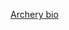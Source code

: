{{asbox
| icon      = [[File:WA archery target with arrows.jpg|30px|alt=Stub icon 1]] [[File:Flag of the Republic of China.svg|30px|alt=Stub icon 2]]
| qualifier = 與台灣射箭運動員相關
| category  = 台灣運動員小作品
| tempsort  = 射箭
| tempsort1 = 台灣
| name      = Template:Taiwan-archery-bio-stub
}}
<noinclude>[[Category:台灣小作品模板|Archery bio]]</noinclude>